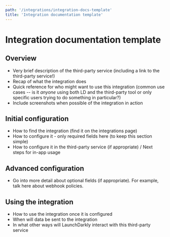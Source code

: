 ```yaml
---
path: '/integrations/integration-docs-template'
title: 'Integration documentation template'
---
```


# Integration documentation template

## Overview

- Very brief description of the third-party service (including a link to the third-party service!)
- Recap of what the integration does
- Quick reference for who might want to use this integration (common use cases -- is it _anyone_ using both LD and the third-party tool or only specific users trying to do something in particular?)
- Include screenshots when possible of the integration in action

## Initial configuration

- How to find the integration (find it on the integrations page)
- How to configure it - only required fields here (to keep this section simple)
- How to configure it in the third-party service (if appropriate) / Next steps for in-app usage

## Advanced configuration

- Go into more detail about optional fields (if appropriate). For example, talk here about webhook policies.

## Using the integration

- How to use the integration once it is configured
- When will data be sent to the integration
- In what other ways will LaunchDarkly interact with this third-party service
